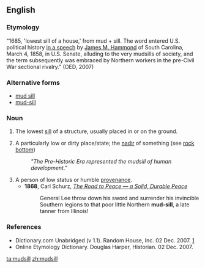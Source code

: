 ==English==

===Etymology===
"1685, 'lowest sill of a house,' from mud + sill. The word entered U.S. political history [[s:The 'Mudsill' Theory|in a speech]] by [[w:James Henry Hammond|James M. Hammond]] of South Carolina, March 4, 1858, in U.S. Senate, alluding to the very mudsills of society, and the term subsequently was embraced by Northern workers in the pre-Civil War sectional rivalry." (OED, 2007)

===Alternative forms===
* [[mud sill]]
* [[mud-sill]]

===Noun===
{{en-noun}}

# The lowest [[sill]] of a structure, usually placed in or on the ground.
# {{figuratively}} A particularly low or dirty place/state; the [[nadir]] of something (see [[rock bottom]])
#: ''"The Pre-Historic Era represented the mudsill of human development."''
# A person of low status or humble [[provenance]].
#*'''1868''', Carl Schurz, ''[[s:The Road to Peace — a Solid, Durable Peace|The Road to Peace — a Solid, Durable Peace]]''
#*:General Lee throw down his sword and surrender his invincible Southern legions to that poor little Northern '''mud-sill''', a late tanner from Illinois!

===References===
* Dictionary.com Unabridged (v 1.1). Random House, Inc. 02 Dec. 2007. [http://dictionary.reference.com/browse/mudsill]
* Online Etymology Dictionary. Douglas Harper, Historian. 02 Dec. 2007.

[[ta:mudsill]]
[[zh:mudsill]]